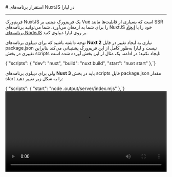 
<Layout>
# استقرار برنامه‌های NuxtJS در لیارا
<hr className="mb-2" />

فریم‌ورک NuxtJS یک فریم‌ورک مبتنی بر Vue است که بسیاری از قابلیت‌ها مانند SSR را برای شما به ارمغان می‌آورد. شما می‌توانید برنامه‌های NuxtJS خود را با <a href="../how-tos/create-app" className="blue-link">ایجاد برنامه‌های NodeJS</a> بر روی لیارا دیپلوی کنید.

توجه داشته باشید که برای دیپلوی برنامه‌های <b>Nuxt 2</b> نیازی به ایجاد تغییر در فایل <Important>package.json </Important>نیست و لیارا به‌طور کامل از این فریم‌ورک پشتیبانی می‌کند بنابراین تغییری در بخش <Important>scripts</Important> ایجاد نکنید؛ در ادامه، یک مثال از این بخش آورده شده است:

<div className="h-2" />
<div dir='ltr'>
    <Highlight className="json">
        {`"scripts": {
    "dev": "nuxt",
    "build": "nuxt build",
    "start": "nuxt start"
},`}
    </Highlight>
</div>
<div className="h-2" />

ولی برای دیپلوی برنامه‌های <b>Nuxt 3</b> باید در بخش <Important>scripts</Important> فایل <Important>package.json</Important> مقدار <Important>start</Important> را به شکل زیر تغییر دهید:
<div className="h-2" />
<div dir='ltr'>
    <Highlight className="json">
        {`"scripts": {
    "start": "node .output/server/index.mjs"
},`}
    </Highlight>
</div>
<div className="h-2" />

<Section id="deploy" title="استقرار برنامه" />
<Tabs 
    tabs={["Liara Console", "Liara CLI"]} 
    content={[
    <>
    <video
        src="https://files.liara.ir/liara/nuxtjs/nuxtjs-desktop.mp4"
        controls="controls"
        className="block w-full"
        width="100%"
    />
    <br />
    <p>
    در نهایت کافیست تا برنامه خود را با کنسول و پورت 3000، در لیارا آپلود کنید و عملیات استقرار را انجام دهید تا برنامه با موفقیت در لیارا مستقر شود.
    </p>
    </>,
    <>
        <video
        src="https://files.liara.ir/liara/nuxtjs/nuxtjs-cli.mp4"
        controls="controls"
        className="block w-full"
        width="100%"
    />
    <br />
    <p>
    در نهایت کافیست تا دستور زیر را اجرا کنید تا برنامه شما در لیارا مستقر شود:
    </p>
    <div className="h-2" />
    <div dir='ltr'>
        <Highlight className="bash">
            {`liara deploy --port=3000 --platform=node`}
        </Highlight>
    </div>
    <div className="h-2" />
    </>,

]} 
/>

<Alert variant="success">
<p>
همچنین بخوانید: <a href="/paas/static/related-apps/nuxtjs" className="blue-link">استفاده از قابلیت Static Site Generation در برنامه‌های NuxtJS</a>
</p>
</Alert>
<Alert variant="success">
<p>
همچنین بخوانید: <a href="../fix-common-errors/cors-error/nuxtjs" className="blue-link">رفع خطای CORS در فریم‌ورک NuxtJS</a>
</p>
</Alert>

</Layout>